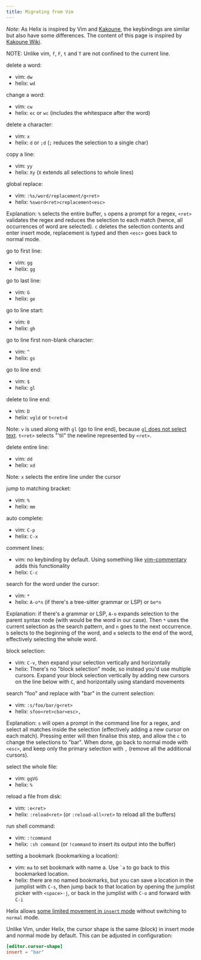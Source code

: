 ```yaml
---
title: Migrating from Vim
---
```


_Note:_ As Helix is inspired by Vim and [Kakoune](https://github.com/mawww/kakoune), the keybindings are similar but also have some differences. The content of this page is inspired by [Kakoune Wiki](https://github.com/mawww/kakoune/wiki/Migrating-from-Vim).

NOTE: Unlike vim, `f`, `F`, `t` and `T` are not confined to the current line.

delete a word:

- vim: `dw`
- helix: `wd`

change a word:

- vim: `cw`
- helix: `ec` or `wc` (includes the whitespace after the word)

delete a character:

- vim: `x`
- helix: `d` or `;d` (`;` reduces the selection to a single char)

copy a line:

- vim: `yy`
- helix: `Xy` (`X` extends all selections to whole lines)

global replace:

- vim: `:%s/word/replacement/g<ret>`
- helix: `%sword<ret>creplacement<esc>`

Explanation: `%` selects the entire buffer, `s` opens a prompt for a regex, `<ret>` validates the regex and reduces the selection to each match (hence, all occurrences of word are selected). `c` deletes the selection contents and enter insert mode, replacement is typed and then `<esc>` goes back to normal mode.

go to first line:

- vim: `gg`
- helix: `gg`

go to last line:

- vim: `G`
- helix: `ge`

go to line start:

- vim: `0`
- helix: `gh`

go to line first non-blank character:

- vim: `^`
- helix: `gs`

go to line end:

- vim: `$`
- helix: `gl`

delete to line end:

- vim: `D`
- helix: `vgld` or `t<ret>d`

Note: `v` is used along with `gl` (go to line end), because [`gl` does not select text](https://github.com/helix-editor/helix/issues/1630).
`t<ret>` selects "'til" the newline represented by `<ret>`.

delete entire line:

- vim: `dd`
- helix: `xd`

Note: `x` selects the entire line under the cursor

jump to matching bracket:

- vim: `%`
- helix: `mm`

auto complete:

- vim: `C-p`
- helix: `C-x`

comment lines:

- vim: no keybinding by default. Using something like [vim-commentary](https://github.com/tpope/vim-commentary) adds this functionality
- helix: `C-c`

search for the word under the cursor:

- vim: `*`
- helix: `A-o*n` (if there's a tree-sitter grammar or LSP) or `be*n`

Explanation: if there's a grammar or LSP, `A-o` expands selection to the parent syntax node (with would be the word in our case). Then `*` uses the current selection as the search pattern, and `n` goes to the next occurrence. `b` selects to the beginning of the word, and `e` selects to the end of the word, effectively selecting the whole word.

block selection:

- vim: `C-v`, then expand your selection vertically and horizontally
- helix: There's no "block selection" mode, so instead you'd use multiple cursors. Expand your block selection vertically by adding new cursors on the line below with `C`, and horizontally using standard movements

search "foo" and replace with "bar" in the current selection:

- vim: `:s/foo/bar/g<ret>`
- helix: `sfoo<ret>cbar<esc>,`

Explanation: `s` will open a prompt in the command line for a regex, and select all matches inside the selection (effectively adding a new cursor on each match). Pressing enter will then finalise this step, and allow the `c` to change the selections to "bar". When done, go back to normal mode with `<esc>`, and keep only the primary selection with `,` (remove all the additional cursors).

select the whole file:

- vim: `ggVG`
- helix: `%`

reload a file from disk:

- vim: `:e<ret>`
- helix: `:reload<ret>` (or `:reload-all<ret>` to reload all the buffers)

run shell command:

- vim: `:!command`
- helix: `:sh command` (or `!command` to insert its output into the buffer)

setting a bookmark (bookmarking a location):

- vim: `ma` to set bookmark with name a. Use `` `a `` to go back to this bookmarked location.
- helix: there are no named bookmarks, but you can save a location in the jumplist with `C-s`, then jump back to that location by opening the jumplist picker with `<space>-j`, or back in the jumplist with `C-o` and forward with `C-i`

Helix allows [some limited movement in `insert` mode](https://docs.helix-editor.com/keymap.html#insert-mode) without switching to `normal` mode.

Unlike Vim, under Helix, the cursor shape is the same (block) in insert mode and normal mode by default.
This can be adjusted in configuration:

```toml
[editor.cursor-shape]
insert = "bar"
```
